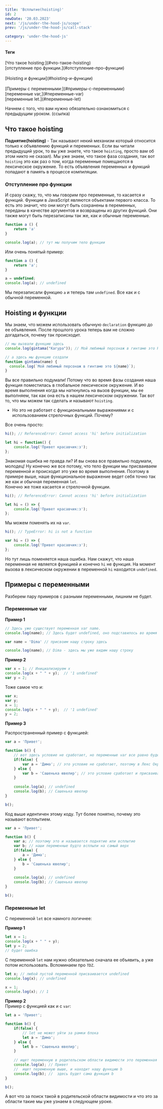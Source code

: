 ```yaml
---
title: 'Всплытие(hoisting)'
id: 2
newDate: '20.03.2023'
next: '/js/under-the-hood-js/scope'
prev: '/js/under-the-hood-js/call-stack'

category: 'under-the-hood-js'
---
```


<div className = 'mdHead'>

#### Теги

<div className = 'tag_js'> [Что такое hoisting:](#что-такое-hoisting) </div>
<div className = 'mini_tag_js'> [отступление про функции.](#отступление-про-функции) </div> <br/>
<div className = 'tag_js'> [Hoisting и функции](#hoisting-и-функции) </div> <br/> 
<div className = 'tag_js'> [Примеры с переменными:](#примеры-с-переменными) </div> 
<div className = 'mini_tag_js'> [переменные var,](#переменные-var) </div>
<div className = 'mini_tag_js'> [переменные let.](#переменные-let) </div> 

</div>

Начнем с того, что вам нужно обязательно ознакомиться с предыдущим уроком. (ссылка)
## Что такое hoisting ##
<b>Поднятие(hoisting) </b> - Так называют некий механизм который относится только к объявлению функций и переменных. Если вы читали предыдущий урок, то вы уже знаете, что такое `hoisting`, просто вам об этом никто не сказал).
Мы уже знаем, что такое фаза создания, так вот `hoisting` это как раз о том, когда переменные помещаются в лексическое окружение. То есть объявления переменных и функций попадают в память в процессе компиляции.
### Отступление про функции
И сразу скажу, то, что мы говорим про переменные, то касается и функций.
Функции в JavaScript являются объектами первого класса. То есть это значит, что они могут быть сохранены в переменных, переданы в качестве аргументов и возвращены из других функций. Они также могут быть перезаписаны так же, как и обычные переменные.
```javascript
function a () {
    return 'a'
}

console.log(a); // тут мы получим тело функции
```
Или очень понятый пример:
```javascript
function a () {
    return 'a';
}

a = undefined;
console.log(a); // undefined
```
Мы перезаписали функцию `a` и теперь там `undefined`. Все как и с обычной переменной.

## Hoisting и функции ###
Мы знаем, что можем использовать обычную `declaration` функцию до ее объявления.
После прошлого урока теперь вам не сложно догадаться, почему так происходит.

```javaScript
// мы вызвали функцию здесь
console.log(gintama("Кагура")); // Мой любимый персонаж в гинтаме это Кагура

// а здесь мы функцию создали
function gintama(name) {
  console.log(`Мой любимый персонаж в гинтаме это ${name}`);
}
```
Вы все правильно подумали! Потому что во время фазы создания наша функция поместилась в глобальное лексическое окружение. И во время выполнения когда мы наткнулись на вызов функции, мы ее выполняем, так как она есть в нашем лексическом окружении. 
Так вот то, что мы можем так сделать и называют `hoisting`.

* Но это не работает с функциональными выражениями и с использованием стрелочных функций. Почему?

Все очень просто:
```javascript
hi(); // ReferenceError: Cannot access 'hi' before initialization

let hi = function() {
    console.log('Привет красавчик:з');
};
```
Знакомая ошибка не правда ли? И вы снова все правильно подумали, молодец!  Ну конечно же все потому, что тело функции мы присваиваем переменной и происходит это уже во время выполнения. Поэтому в примере выше, наше функциональное выражение ведет себя точно так же как и обычная переменная `let`.<br/>
Конечно же тоже касается и стрелочной функции.
```javascript
hi(); // ReferenceError: Cannot access 'hi' before initialization

let hi = () => {
    console.log('Привет красавчик:з');
};
```

Мы можем поменять их на `var`. 
```javascript
hi(); // TypeError: hi is not a function

var hi = () => {
    console.log('Привет красавчик:з');
};
```
Но тут лишь поменяется наша ошибка. Нам скажут, что наша переменная не является функцией и  конечно `hi` не функция. На момент вызова в лексическом окружении в переменной `hi` находится `undefined`.
## Примеры с переменными ##
Разберем пару примеров с разными переменными, лишним не будет.
### Переменные var ###

<b> Пример 1</b>
```javaScript
// Здесь уже существует переменная var name.
console.log(name); // Здесь будет undefined, оно подставилось во время фазы создания.

var name = 'Dima' // присвоим нашу строку здесь

console.log(name); // Dima - здесь мы уже видим нашу строку
```
<b> Пример 2</b>

```javaScript
var x = 1; // Инициализируем x
console.log(x + " " + y);  // '1 undefined'
var y = 2;
```
Тоже самое что и:
```javaScript
var x;
var y;
x = 1; 
console.log(x + " " + y);  // '1 undefined'
y = 2;
```
<b> Пример 3</b>

Распространенный пример с функцией:
```javaScript
var a = 'Привет'; 

function b() {
    // вот здесь условие не сработает, но переменные var все равно будет в лексическом окружении функции
    if(false) { 
        var a = 'Дима'; // это условие не сработает, поэтому в Лекс Окр переменная a останется с undefined
    } else {
        var b = 'Сашенька ювелир'; // это условие сработает и присваивание произойдет
    }
    
    console.log(a); // undefined
    console.log(b); // Сашенька ювелир
}

b();
```
Код выше идентичен этому коду. Тут более понятно, почему это называют всплытием.
```javaScript
var a = 'Привет'; 

function b() {
    var a; // поэтому это и называется поднятие или всплытие
    var b; // наши переменные будто всплыли на самый верх
    if(false) { 
        a = 'Дима'; 
    } else {
        b = 'Сашенька ювелир';
    }
    
    console.log(a); // undefined
    console.log(b); // Сашенька ювелир
}

b();
```

### Переменные let ###
С переменной `let` все намного логичнее:

<b> Пример 1</b>
```javaScript
let x = 1; 
console.log(x + " " + y);
let y = 2;
// будет ошибка
```
С переменной `let` нам нужно обязательно сначала ее объявить, а уже потом использовать. Вспоминаем про `TDZ`.
```javaScript
let x; // любой пустой переменной присваивается undefined
console.log(x); // undefined

x = 1;
console.log(x); // 1
```

<b> Пример 2</b> <br/>
Пример с функцией как и с `var`:
```javaScript
let a = 'Привет'; 

function b() {
    if(false) { 
        // let не может уйти за рамки блока
        let a = 'Дима';  
    } else {
        let b = 'Сашенька ювелир'; 
    }
    
    // ищет переменную в родительском области видимости это переменная a из глобальной области
    console.log(a); // Привет
    //  ищет переменную выше, и находит нашу функцию b
    console.log(b); //  здесь будет сама функция b
}

b();
```
А вот что за поиск такой в родительской области видимости и что это за области такие мы уже узнаем в следующем уроке.

